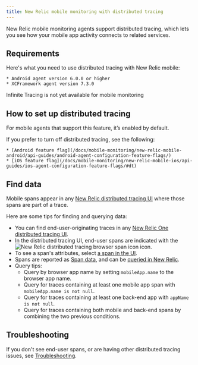 ```yaml
---
title: New Relic mobile monitoring with distributed tracing
---
```

New Relic mobile monitoring agents support distributed tracing, which lets you see how your mobile app activity connects to related services. 

## Requirements

Here's what you need to use distributed tracing with New Relic mobile:

    * Android agent version 6.0.0 or higher
    * XCFramework agent version 7.3.0

<Callout variant="tip">
Infinite Tracing is not yet available for mobile monitoring 
</Callout>

## How to set up distributed tracing

For mobile agents that support this feature, it’s enabled by default. 

If you prefer to turn off distributed tracing, see the following:

    * [Android feature flag](/docs/mobile-monitoring/new-relic-mobile-android/api-guides/android-agent-configuration-feature-flags/)
    * [iOS feature flag](/docs/mobile-monitoring/new-relic-mobile-ios/api-guides/ios-agent-configuration-feature-flags/#dt)

## Find data

Mobile spans appear in any [New Relic distributed tracing UI](https://docs.newrelic.com/docs/understand-dependencies/distributed-tracing/ui-data/additional-distributed-tracing-features-new-relic-one/) where those spans are part of a trace. 

Here are some tips for finding and querying data:

* You can find end-user-originating traces in any [New Relic One distributed tracing UI](/docs/understand-dependencies/distributed-tracing/ui-data/additional-distributed-tracing-features-new-relic-one).
* In the distributed tracing UI, end-user spans are indicated with the ![New Relic distributed tracing browser span icon](./images/mobile-icon.png "distributed-tracing-browser-span-icon.png") icon.
* To see a span's attributes, select [a span in the UI](/docs/apm/distributed-tracing/ui-data/understand-use-distributed-tracing-data#span-details).
* Spans are reported as [Span data](/attribute-dictionary?attribute_name=&events_tids%5B%5D=8337), and can be [queried in New Relic](/docs/using-new-relic/data/understand-data/query-new-relic-data).
* Query tips:
  * Query by browser app name by setting `mobileApp.name` to the browser app name.
  * Query for traces containing at least one mobile app span with `mobileApp.name is not null`.
  * Query for traces containing at least one back-end app with `appName is not null`.
  * Query for traces containing both mobile and back-end spans by combining the two previous conditions.

## Troubleshooting

If you don't see end-user spans, or are having other distributed tracing issues, see [Troubleshooting](/docs/apm/distributed-tracing/troubleshooting/troubleshooting-missing-trace-data#browser-data).
